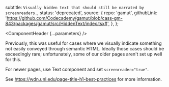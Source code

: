 


  subtitle: `Visually hidden text that should still be narrated by screenreaders.`,
  status: 'deprecated',
  source: {
    repo: 'gamut',
    githubLink:
      'https://github.com/Codecademy/gamut/blob/cass-gm-843/packages/gamut/src/HiddenText/index.tsx#',
  },
};

<Meta of={HiddenTextStories} />

<ComponentHeader {...parameters} />

Previously, this was useful for cases where we visually indicate something not easily conveyed through semantic HTML.
Ideally those cases should be exceedingly rare; unfortunately, some of our older pages aren't set up well for this.

For newer pages, use <LinkTo component="Typography/HiddenText">Text component</LinkTo> and set `screenreader="true"`.

See https://wdn.unl.edu/page-title-h1-best-practices for more information.

<Canvas withSource="open" />

<Controls />
